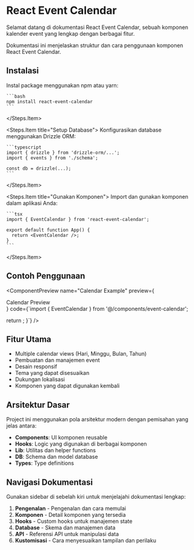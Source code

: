 # React Event Calendar

Selamat datang di dokumentasi React Event Calendar, sebuah komponen kalender event yang lengkap dengan berbagai fitur.

<Callout type="info" title="Tentang Dokumentasi">
  Dokumentasi ini menjelaskan struktur dan cara penggunaan komponen React Event Calendar.
</Callout>

## Instalasi

<Steps>
  <Steps.Item title="Instal Package">
    Instal package menggunakan npm atau yarn:

    ```bash
    npm install react-event-calendar
    ```
  </Steps.Item>

  <Steps.Item title="Setup Database">
    Konfigurasikan database menggunakan Drizzle ORM:

    ```typescript
    import { drizzle } from 'drizzle-orm/...';
    import { events } from './schema';

    const db = drizzle(...);
    ```
  </Steps.Item>

  <Steps.Item title="Gunakan Komponen">
    Import dan gunakan komponen dalam aplikasi Anda:

    ```tsx
    import { EventCalendar } from 'react-event-calendar';

    export default function App() {
      return <EventCalendar />;
    }
    ```
  </Steps.Item>
</Steps>

## Contoh Penggunaan

<ComponentPreview
  name="Calendar Example"
  preview={<div className="p-4 border rounded">Calendar Preview</div>}
  code={`import { EventCalendar } from '@/components/event-calendar';

  return <EventCalendar />;
}`}
/>

## Fitur Utama

- Multiple calendar views (Hari, Minggu, Bulan, Tahun)
- Pembuatan dan manajemen event
- Desain responsif
- Tema yang dapat disesuaikan
- Dukungan lokalisasi
- Komponen yang dapat digunakan kembali

## Arsitektur Dasar

Project ini menggunakan pola arsitektur modern dengan pemisahan yang jelas antara:

- **Components**: UI komponen reusable
- **Hooks**: Logic yang digunakan di berbagai komponen
- **Lib**: Utilitas dan helper functions
- **DB**: Schema dan model database
- **Types**: Type definitions

## Navigasi Dokumentasi

Gunakan sidebar di sebelah kiri untuk menjelajahi dokumentasi lengkap:

1. **Pengenalan** - Pengenalan dan cara memulai
2. **Komponen** - Detail komponen yang tersedia
3. **Hooks** - Custom hooks untuk manajemen state
4. **Database** - Skema dan manajemen data
5. **API** - Referensi API untuk manipulasi data
6. **Kustomisasi** - Cara menyesuaikan tampilan dan perilaku
